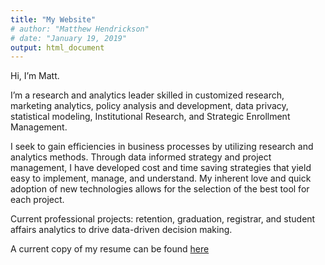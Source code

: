 ---
title: "My Website"
# author: "Matthew Hendrickson"
# date: "January 19, 2019"
output: html_document
---
   


Hi, I'm Matt.

I'm a research and analytics leader skilled in customized research, marketing analytics, policy analysis and development, data privacy, statistical modeling, Institutional Research, and Strategic Enrollment Management.

I seek to gain efficiencies in business processes by utilizing research and analytics methods. Through data informed strategy and project management, I have developed cost and time saving strategies that yield easy to implement, manage, and understand. My inherent love and quick adoption of new technologies allows for the selection of the best tool for each project.

Current professional projects: retention, graduation, registrar, and student affairs analytics to drive data-driven decision making.

A current copy of my resume can be found [here](files/hendrickson_resume.pdf)